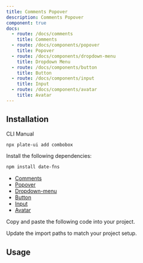 ```yaml
---
title: Comments Popover
description: Comments Popover
component: true
docs:
  - route: /docs/comments
    title: Comments
  - route: /docs/components/popover
    title: Popover
  - route: /docs/components/dropdown-menu
    title: Dropdown Menu
  - route: /docs/components/button
    title: Button
  - route: /docs/components/input
    title: Input
  - route: /docs/components/avatar
    title: Avatar
---
```


<ComponentPreview name="playground-demo" id="comment" />

## Installation

<Tabs defaultValue="cli">

<TabsList>
<TabsTrigger value="cli">CLI</TabsTrigger>
<TabsTrigger value="manual">Manual</TabsTrigger>
</TabsList>
<TabsContent value="cli">

```bash
npx plate-ui add combobox
```

</TabsContent>

<TabsContent value="manual">

<Steps>

<Step>

Install the following dependencies:

```bash
npm install date-fns
```

- [Comments](/docs/comments)
- [Popover](/docs/components/popover)
- [Dropdown-menu](/docs/components/dropdown-menu)
- [Button](/docs/components/button)
- [Input](/docs/components/input)
- [Avatar](/docs/components/avatar)

</Step>

<Step>Copy and paste the following code into your project.</Step>

<ComponentSource name="comments-popover/comment-avatar" />
<ComponentSource name="comments-popover/comment-create-form" />
<ComponentSource name="comments-popover/comment-item" />
<ComponentSource name="comments-popover/comment-more-dropdown" />
<ComponentSource name="comments-popover/comment-reply-items" />
<ComponentSource name="comments-popover/comment-resolve-button" />
<ComponentSource name="comments-popover/comment-value" />
<ComponentSource name="comments-popover/comments-popover" />

<Step>Update the import paths to match your project setup.</Step>

</Steps>

</TabsContent>

</Tabs>

## Usage

<ComponentSource name="playground-demo" />
